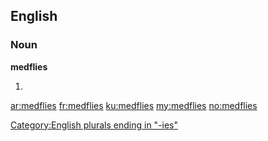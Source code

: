 ==English==

===Noun===
'''medflies'''

# {{plural of|[[medfly]]}}

[[Category:English plurals ending in "-ies"]]

[[ar:medflies]]
[[fr:medflies]]
[[ku:medflies]]
[[my:medflies]]
[[no:medflies]]